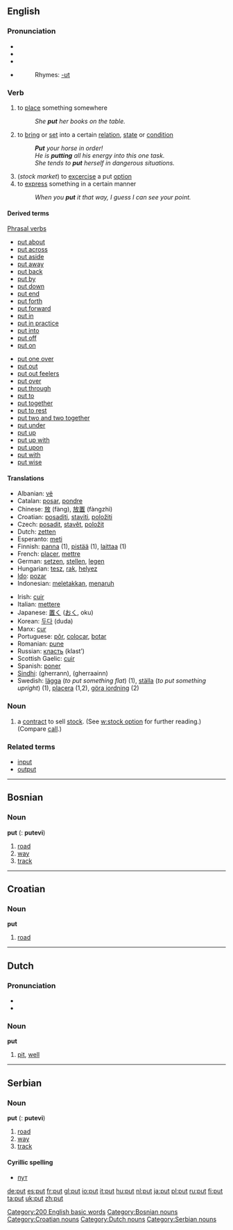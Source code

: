 ==English==

{{rank|nothing|God|three|164|put|once|new|years}}

===Pronunciation===
*{{AHD|/poo͝t/}}
*{{IPA|/pʊt/}}
*{{SAMPA|/pUt/}}
*{{audio|en-us-put.ogg|Audio (US)}}
*:Rhymes: [[Rhymes:English:-ʊt|-ʊt]]

===Verb===
{{en-verb|puts|putting|put}}

# to [[place]] something somewhere
#:''She '''put''' her books on the table.''
# to [[bring]] or [[set]] into a certain [[relation]], [[state]] or [[condition]]
#:'''''Put''' your horse in order!''
#:''He is '''putting''' all his energy into this one task.''
#:''She tends to '''put''' herself in dangerous situations.''
# (''stock market'') to [[excercise]] a put [[option]]
# to [[express]] something in a certain manner
#:''When you '''put''' it that way, I guess I can see your point.''

====Derived terms====
[[phrasal verb|Phrasal verbs]]

{{top}}
*[[put about]]
*[[put across]]
*[[put aside]]
*[[put away]]
*[[put back]]
*[[put by]]
*[[put down]]
*[[put end]]
*[[put forth]]
*[[put forward]]
*[[put in]]
*[[put in practice]]
*[[put into]] 
*[[put off]]
*[[put on]]
{{mid}}
*[[put one over]]
*[[put out]]
*[[put out feelers]]
*[[put over]]
*[[put through]]
*[[put to]]
*[[put together]]
*[[put to rest]]
*[[put two and two together]]
*[[put under]]
*[[put up]]
*[[put up with]]
*[[put upon]]
*[[put with]]
*[[put wise]]
{{bottom}}

====Translations====
{{top}}
*Albanian: [[vë]]
*Catalan: [[posar]], [[pondre]]
*Chinese: [[放]] (fàng), [[放置]] (fàngzhì)
*Croatian: [[posaditi]], [[staviti]], [[položiti]]
*Czech: [[posadit]], [[stavět]], [[položit]]
*Dutch: [[zetten]]
*Esperanto: [[meti]]
*Finnish: [[panna#Finnish|panna]] (1), [[pistää]] (1), [[laittaa]] (1)
*French: [[placer]], [[mettre]]
*German: [[setzen]], [[stellen]], [[legen]] 
*Hungarian: [[tesz]], [[rak]], [[helyez]]
*[[Ido]]: [[pozar]]
*Indonesian: [[letak|meletakkan]], [[taruh|menaruh]]
{{mid}}
*Irish: [[cuir]]
*Italian: [[mettere]]
*Japanese: [[置く]] ([[おく]], oku)
*Korean: [[두다]] (duda) 
*Manx: [[cur#Manx|cur]]
*Portuguese: [[pôr]], [[colocar]], [[botar]] 
*Romanian: [[pune]]
*Russian: [[класть]] (klast’)
*Scottish Gaelic: [[cuir]]
*Spanish: [[poner]]
*[[Sindhi]]: {{SDchar|[[گھيڙڻ]]}} (gherrann), {{SDchar|[[گھيڙائِڻ]]}} (gherraainn)
*Swedish: [[lägga]] (''to put something flat'') (1), [[ställa]] (''to put something upright'') (1), [[placera]] (1,2), [[göra iordning]] (2)
{{bottom}}

===Noun===
{{en-noun}}

# a [[contract]] to sell [[stock]]. (See [[w:stock option]] for further reading.) (Compare [[call]].)

===Related terms===
*[[input]]
*[[output]]


----

==Bosnian==

===Noun===
'''put''' {{m}} ({{p}}: '''putevi''')
#[[road]]
#[[way]]
#[[track]]


----

==Croatian==

===Noun===
'''put'''
#[[road]]


----

==Dutch==

===Pronunciation===
*{{SAMPA|/'/}}
*{{IPA|/'pɵt/}}

===Noun===
'''put'''
#[[pit]], [[well]]


----

==Serbian==

===Noun===
'''put''' {{m}} ({{p}}: '''putevi''')
#[[road]]
#[[way]]
#[[track]]
====Cyrillic spelling====
*[[пут#Serbian|пут]]

[[Category:200 English basic words]]
[[Category:Bosnian nouns]]
[[Category:Croatian nouns]]
[[Category:Dutch nouns]]
[[Category:Serbian nouns]]

[[de:put]]
[[es:put]]
[[fr:put]]
[[gl:put]]
[[io:put]]
[[it:put]]
[[hu:put]]
[[nl:put]]
[[ja:put]]
[[pl:put]]
[[ru:put]]
[[fi:put]]
[[ta:put]]
[[uk:put]]
[[zh:put]]